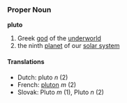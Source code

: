 === Proper Noun ===
'''pluto'''

# Greek [[god]] of the [[underworld]]
# the ninth [[planet]] of our [[solar system]]

==== Translations ====
*Dutch: pluto ''n'' (2)
*French: [[pluton]] ''m'' (2)
*Slovak: Pluto ''m'' (1), Pluto ''n'' (2)